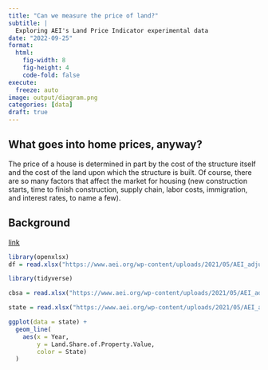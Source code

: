```yaml
---
title: "Can we measure the price of land?"
subtitle: | 
  Exploring AEI's Land Price Indicator experimental data
date: "2022-09-25"
format: 
  html:
    fig-width: 8
    fig-height: 4
    code-fold: false
execute:
  freeze: auto
image: output/diagram.png
categories: [data]
draft: true
---
```


## What goes into home prices, anyway?

The price of a house is determined in part by the cost of the structure itself and the cost of the land upon which the structure is built. Of course, there are so many factors that affect the market for housing (new construction starts, time to finish construction, supply chain, labor costs, immigration, and interest rates, to name a few).

## Background

[link](https://www.aei.org/housing/land-price-indicators/)

```r
library(openxlsx)
df = read.xlsx("https://www.aei.org/wp-content/uploads/2021/05/AEI_adjusted-Land-Data-2020-1.xlsx?x91208",sheet=6)

```

```r
library(tidyverse)
```


```r
cbsa = read.xlsx("https://www.aei.org/wp-content/uploads/2021/05/AEI_adjusted-Land-Data-2020-1.xlsx?x91208",sheet=3)
```


```r
state = read.xlsx("https://www.aei.org/wp-content/uploads/2021/05/AEI_adjusted-Land-Data-2020-1.xlsx?x91208",sheet=2)
```


```r

ggplot(data = state) +  
  geom_line(
    aes(x = Year,
        y = Land.Share.of.Property.Value,
        color = State)
  )


```

